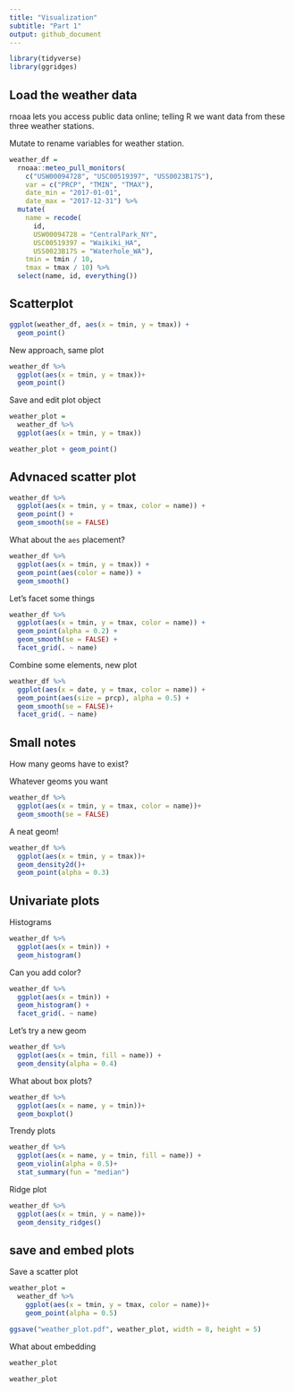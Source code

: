 ```yaml
---
title: "Visualization"
subtitle: "Part 1"
output: github_document
---
```


```r
library(tidyverse)
library(ggridges)
```

## Load the weather data

rnoaa lets you access public data online; telling R we want data from these three weather stations. 

Mutate to rename variables for weather station.

```r
weather_df = 
  rnoaa::meteo_pull_monitors(
    c("USW00094728", "USC00519397", "USS0023B17S"),
    var = c("PRCP", "TMIN", "TMAX"), 
    date_min = "2017-01-01",
    date_max = "2017-12-31") %>%
  mutate(
    name = recode(
      id, 
      USW00094728 = "CentralPark_NY", 
      USC00519397 = "Waikiki_HA",
      USS0023B17S = "Waterhole_WA"),
    tmin = tmin / 10,
    tmax = tmax / 10) %>%
  select(name, id, everything())
```

## Scatterplot 

```r
ggplot(weather_df, aes(x = tmin, y = tmax)) +
  geom_point()
```

New approach, same plot 

```r
weather_df %>% 
  ggplot(aes(x = tmin, y = tmax))+
  geom_point()
```

Save and edit plot object 

```r
weather_plot = 
  weather_df %>% 
  ggplot(aes(x = tmin, y = tmax))

weather_plot + geom_point()
```

## Advnaced scatter plot 

```r
weather_df %>% 
  ggplot(aes(x = tmin, y = tmax, color = name)) + 
  geom_point() + 
  geom_smooth(se = FALSE)
```

What about the `aes` placement?

```r
weather_df %>% 
  ggplot(aes(x = tmin, y = tmax)) + 
  geom_point(aes(color = name)) +
  geom_smooth()
```

Let's facet some things 

```r
weather_df %>% 
  ggplot(aes(x = tmin, y = tmax, color = name)) + 
  geom_point(alpha = 0.2) + 
  geom_smooth(se = FALSE) +
  facet_grid(. ~ name)
```

Combine some elements, new plot 

```r
weather_df %>% 
  ggplot(aes(x = date, y = tmax, color = name)) +
  geom_point(aes(size = prcp), alpha = 0.5) +
  geom_smooth(se = FALSE)+
  facet_grid(. ~ name)
```

## Small notes 

How many geoms have to exist?

Whatever geoms you want

```r
weather_df %>% 
  ggplot(aes(x = tmin, y = tmax, color = name))+
  geom_smooth(se = FALSE)
```

A neat geom!

```r
weather_df %>%
  ggplot(aes(x = tmin, y = tmax))+
  geom_density2d()+
  geom_point(alpha = 0.3)
```

## Univariate plots 

Histograms 

```r
weather_df %>% 
  ggplot(aes(x = tmin)) +
  geom_histogram()
```

Can you add color?

```r
weather_df %>% 
  ggplot(aes(x = tmin)) +
  geom_histogram() + 
  facet_grid(. ~ name)
```

Let's try a new geom

```r
weather_df %>% 
  ggplot(aes(x = tmin, fill = name)) +
  geom_density(alpha = 0.4)
```

What about box plots?

```r
weather_df %>% 
  ggplot(aes(x = name, y = tmin))+
  geom_boxplot()
```

Trendy plots 

```r
weather_df %>% 
  ggplot(aes(x = name, y = tmin, fill = name)) + 
  geom_violin(alpha = 0.5)+
  stat_summary(fun = "median")
```


Ridge plot 

```r
weather_df %>% 
  ggplot(aes(x = tmin, y = name))+
  geom_density_ridges()
```

## save and embed plots 

Save a scatter plot 

```r
weather_plot =
  weather_df %>% 
    ggplot(aes(x = tmin, y = tmax, color = name))+
    geom_point(alpha = 0.5)

ggsave("weather_plot.pdf", weather_plot, width = 8, height = 5)
```

What about embedding 

```r
weather_plot
```

```r
weather_plot
```

